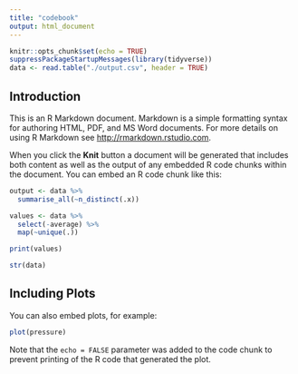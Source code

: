 ```yaml
---
title: "codebook"
output: html_document
---
```


```r
knitr::opts_chunk$set(echo = TRUE)
suppressPackageStartupMessages(library(tidyverse))
data <- read.table("./output.csv", header = TRUE)
```

## Introduction

This is an R Markdown document. Markdown is a simple formatting syntax for authoring HTML, PDF, and MS Word documents. For more details on using R Markdown see <http://rmarkdown.rstudio.com>.

When you click the **Knit** button a document will be generated that includes both content as well as the output of any embedded R code chunks within the document. You can embed an R code chunk like this:

```r

output <- data %>% 
  summarise_all(~n_distinct(.x))

values <- data %>% 
  select(-average) %>% 
  map(~unique(.))

print(values)

str(data)
```

## Including Plots

You can also embed plots, for example:

```r
plot(pressure)
```

Note that the `echo = FALSE` parameter was added to the code chunk to prevent printing of the R code that generated the plot.
